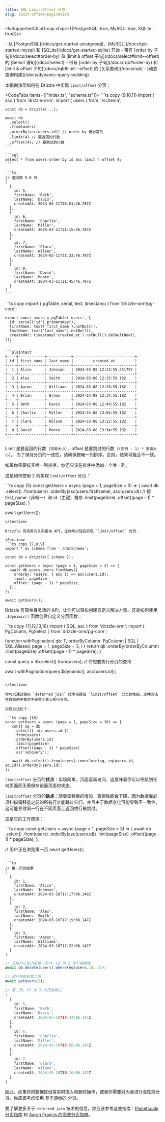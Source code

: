 ```yaml
---
title: SQL Limit/Offset 分页
slug: limit-offset-pagination
---
```



<IsSupportedChipGroup chips={{PostgreSQL: true, MySQL: true, SQLite: true}}/>

<Prerequisites>
- 从 [PostgreSQL](/docs/get-started-postgresql)、[MySQL](/docs/get-started-mysql) 和 [SQLite](/docs/get-started-sqlite) 开始
- 带有 [order by 子句](/docs/select#order-by) 和 [limit & offset 子句](/docs/select#limit--offset) 的 [Select 语句](/docs/select)
- 带有 [order by 子句](/docs/rqb#order-by) 和 [limit & offset 子句](/docs/rqb#limit--offset) 的 [关系查询](/docs/rqb)
- [动态查询构建](/docs/dynamic-query-building)
</Prerequisites>

本指南演示如何在 Drizzle 中实现 `limit/offset` 分页：

<CodeTabs items={["index.ts", "schema.ts"]}>
  <CodeTab>
    ```ts copy {9,10,11}
    import { asc } from 'drizzle-orm';
    import { users } from './schema';

    const db = drizzle(...);

    await db
      .select()
      .from(users)
      .orderBy(asc(users.id)) // order by 是必需的
      .limit(4) // 要返回的行数
      .offset(4); // 要跳过的行数
    ```

    ```sql
    select * from users order by id asc limit 4 offset 4;
    ```

    ```ts
    // 返回第 5-8 行
    [
      {
        id: 5,
        firstName: 'Beth',
        lastName: 'Davis',
        createdAt: 2024-03-11T20:51:46.787Z
      },
      {
        id: 6,
        firstName: 'Charlie',
        lastName: 'Miller',
        createdAt: 2024-03-11T21:15:46.787Z
      },
      {
        id: 7,
        firstName: 'Clara',
        lastName: 'Wilson',
        createdAt: 2024-03-11T21:33:46.787Z
      },
      {
        id: 8,
        firstName: 'David',
        lastName: 'Moore',
        createdAt: 2024-03-11T21:45:46.787Z
      }
    ]
    ```
  </CodeTab>
  <CodeTab>
    ```ts copy
    import { pgTable, serial, text, timestamp } from 'drizzle-orm/pg-core';

    export const users = pgTable('users', {
      id: serial('id').primaryKey(),
      firstName: text('first_name').notNull(),
      lastName: text('last_name').notNull(),
      createdAt: timestamp('created_at').notNull().defaultNow(),
    });
    ```

    ```plaintext
    +----+------------+-----------+----------------------------+
    | id | first_name | last_name |         created_at         |
    +----+------------+-----------+----------------------------+
    |  1 | Alice      | Johnson   | 2024-03-08 12:23:55.251797 |
    +----+------------+-----------+----------------------------+
    |  2 | Alex       | Smith     | 2024-03-08 12:25:55.182    |
    +----+------------+-----------+----------------------------+
    |  3 | Aaron      | Williams  | 2024-03-08 12:28:55.182    |
    +----+------------+-----------+----------------------------+
    |  4 | Brian      | Brown     | 2024-03-08 12:34:55.182    |
    +----+------------+-----------+----------------------------+
    |  5 | Beth       | Davis     | 2024-03-08 12:40:55.182    |
    +----+------------+-----------+----------------------------+
    |  6 | Charlie    | Miller    | 2024-03-08 13:04:55.182    |
    +----+------------+-----------+----------------------------+
    |  7 | Clara      | Wilson    | 2024-03-08 13:22:55.182    |
    +----+------------+-----------+----------------------------+
    |  8 | David      | Moore     | 2024-03-08 13:34:55.182    |
    +----+------------+-----------+----------------------------+
    ```
  </CodeTab>
</CodeTabs>

Limit 是要返回的行数（`页面大小`），offset 是要跳过的行数（`(页码 - 1) * 页面大小`）。
为了保持分页的一致性，请确保按唯一列排序。否则，结果可能会不一致。

如果你需要按非唯一列排序，你还应该在排序中添加一个唯一列。

这是如何使用 2 列实现 `limit/offset` 分页：

<Section>
```ts copy {5}
const getUsers = async (page = 1, pageSize = 3) => {
  await db
    .select()
    .from(users)
    .orderBy(asc(users.firstName), asc(users.id)) // 按 first_name（非唯一）和 id（主键）排序
    .limit(pageSize) 
    .offset((page - 1) * pageSize);
}

await getUsers();
```
</Section>

Drizzle 有实用的关系查询 API，让你可以轻松实现 `limit/offset` 分页：

<Section>
```ts copy {7,8,9}
import * as schema from './db/schema';

const db = drizzle({ schema });

const getUsers = async (page = 1, pageSize = 3) => {
  await db.query.users.findMany({
    orderBy: (users, { asc }) => asc(users.id),
    limit: pageSize,
    offset: (page - 1) * pageSize,
  });
};

await getUsers();
```
</Section>

Drizzle 有简单且灵活的 API，让你可以轻松创建自定义解决方案。这是如何使用 `.$dynamic()` 函数创建自定义分页函数：

<Section>
```ts copy {11,12,13,16}
import { SQL, asc } from 'drizzle-orm';
import { PgColumn, PgSelect } from 'drizzle-orm/pg-core';

function withPagination<T extends PgSelect>(
  qb: T,
  orderByColumn: PgColumn | SQL | SQL.Aliased,
  page = 1,
  pageSize = 3,
) {
  return qb
    .orderBy(orderByColumn)
    .limit(pageSize)
    .offset((page - 1) * pageSize);
}

const query = db.select().from(users); // 你想要执行分页的查询

await withPagination(query.$dynamic(), asc(users.id));
```

</Section>

你可以通过使用 `deferred join` 技术来提高 `limit/offset` 分页的性能。这种方法在数据的子集而不是整个表上执行分页。

实现方法如下：

```ts copy {10}
const getUsers = async (page = 1, pageSize = 10) => {
   const sq = db
    .select({ id: users.id })
    .from(users)
    .orderBy(users.id)
    .limit(pageSize)
    .offset((page - 1) * pageSize)
    .as('subquery');

   await db.select().from(users).innerJoin(sq, eq(users.id, sq.id)).orderBy(users.id);
};
```

`limit/offset` 分页的**优点**：实现简单，页面容易访问，这意味着你可以导航到任何页面而无需保存前面页面的状态。

`limit/offset` 分页的**缺点**：随着偏移量的增加，查询性能会下降，因为数据库必须扫描偏移量之前的所有行才能跳过它们，并且由于数据变化可能导致不一致性，这可能导致同一行在不同页面上返回或行被跳过。

这是它的工作原理：

<Section>
```ts copy
const getUsers = async (page = 1, pageSize = 3) => {
  await db
    .select()
    .from(users)
    .orderBy(asc(users.id))
    .limit(pageSize)
    .offset((page - 1) * pageSize);
};

// 用户正在浏览第一页
await getUsers();
```

```ts
// 第一页的结果
[
  {
    id: 1,
    firstName: 'Alice',
    lastName: 'Johnson',
    createdAt: 2024-03-10T17:17:06.148Z
  },
  {
    id: 2,
    firstName: 'Alex',
    lastName: 'Smith',
    createdAt: 2024-03-10T17:19:06.147Z
  },
  {
    id: 3,
    firstName: 'Aaron',
    lastName: 'Williams',
    createdAt: 2024-03-10T17:22:06.147Z
  }
]
```

```ts
// 当用户正在浏览第一页时，id 为 2 的行被删除
await db.delete(users).where(eq(users.id, 2));

// 用户导航到第二页
await getUsers(2);
```

```ts
// 第二页，id 为 3 的行被跳过
[
  {
    id: 5,
    firstName: 'Beth',
    lastName: 'Davis',
    createdAt: 2024-03-10T17:34:06.147Z
  },
  {
    id: 6,
    firstName: 'Charlie',
    lastName: 'Miller',
    createdAt: 2024-03-10T17:58:06.147Z
  },
  {
    id: 7,
    firstName: 'Clara',
    lastName: 'Wilson',
    createdAt: 2024-03-10T18:16:06.147Z
  }
]
```
</Section>

因此，如果你的数据库经常实时插入和删除操作，或者你需要对大表进行高性能分页，你应该考虑使用 [基于游标的](/docs/guides/cursor-based-pagination) 分页。

要了解更多关于 `deferred join` 技术的信息，你应该参考这些指南：[Planetscale 分页指南](https://planetscale.com/blog/mysql-pagination) 和 [Aaron Francis 的高效分页指南](https://aaronfrancis.com/2022/efficient-pagination-using-deferred-joins)。
